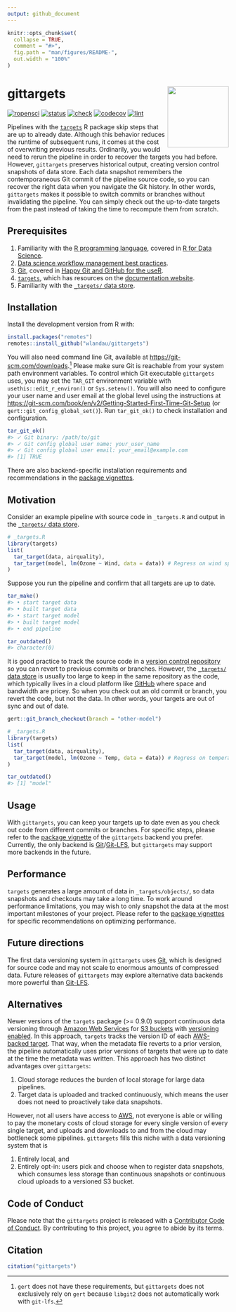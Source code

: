 ```yaml
---
output: github_document
---
```


```r
knitr::opts_chunk$set(
  collapse = TRUE,
  comment = "#>",
  fig.path = "man/figures/README-",
  out.width = "100%"
)
```

# gittargets <img src='man/figures/logo-readme.png' align="right" height="139"/>

[![ropensci](https://badges.ropensci.org/486_status.svg)](https://github.com/ropensci/software-review/issues/486)<!--
[![CRAN](https://www.r-pkg.org/badges/version/gittargets)](https://CRAN.R-project.org/package=gittargets)
-->
[![status](https://www.repostatus.org/badges/latest/active.svg)](https://www.repostatus.org/#active)
[![check](https://github.com/wlandau/gittargets/workflows/check/badge.svg)](https://github.com/wlandau/gittargets/actions?query=workflow%3Acheck)
[![codecov](https://codecov.io/gh/wlandau/gittargets/branch/main/graph/badge.svg?token=3T5DlLwUVl)](https://app.codecov.io/gh/wlandau/gittargets)
[![lint](https://github.com/wlandau/gittargets/workflows/lint/badge.svg)](https://github.com/wlandau/gittargets/actions?query=workflow%3Alint)

Pipelines with the [`targets`](https://docs.ropensci.org/targets/) R package skip  steps that are up to already date. Although this behavior reduces the runtime of subsequent runs, it comes at the cost of overwriting previous results. Ordinarily, you would need to rerun the pipeline in order to recover the targets you had before. However, `gittargets` preserves historical output, creating version control snapshots of data store. Each data snapshot remembers the contemporaneous Git commit of the pipeline source code, so you can recover the right data when you navigate the Git history. In other words, `gittargets` makes it possible to switch commits or branches without invalidating the pipeline. You can simply check out the up-to-date targets from the past instead of taking the time to recompute them from scratch.

## Prerequisites

1. Familiarity with the [R programming language](https://www.r-project.org/), covered in [R for Data Science](https://r4ds.had.co.nz/).
1. [Data science workflow management best practices](https://rstats.wtf/index.html).
1. [Git](https://git-scm.com), covered in [Happy Git and GitHub for the useR](https://happygitwithr.com).
1. [`targets`](https://docs.ropensci.org/targets/), which has resources on the [documentation website](https://docs.ropensci.org/targets/#how-to-get-started).
1. Familiarity with the [`_targets/` data store](https://books.ropensci.org/targets/files.html#internal-data-files).

## Installation

Install the development version from R with:

```r
install.packages("remotes")
remotes::install_github("wlandau/gittargets")
```

You will also need command line Git, available at <https://git-scm.com/downloads>.^[`gert` does not have these requirements, but `gittargets` does not exclusively rely on `gert` because `libgit2` does not automatically work with `git-lfs`.] Please make sure Git is reachable from your system path environment variables. To control which Git executable `gittargets` uses, you may set the `TAR_GIT` environment variable with `usethis::edit_r_environ()` or `Sys.setenv()`. You will also need to configure your user name and user email at the global level using the instructions at <https://git-scm.com/book/en/v2/Getting-Started-First-Time-Git-Setup> (or `gert::git_config_global_set()`). Run `tar_git_ok()` to check installation and configuration.

```r
tar_git_ok()
#> ✓ Git binary: /path/to/git
#> ✓ Git config global user name: your_user_name
#> ✓ Git config global user email: your_email@example.com
#> [1] TRUE
```

There are also backend-specific installation requirements and recommendations in the [package vignettes](https://wlandau.github.io/gittargets/articles/index.html).

## Motivation

Consider an example pipeline with source code in `_targets.R` and output in the [`_targets/` data store](https://books.ropensci.org/targets/files.html#internal-data-files). 

```r
# _targets.R
library(targets)
list(
  tar_target(data, airquality),
  tar_target(model, lm(Ozone ~ Wind, data = data)) # Regress on wind speed.
)
```

Suppose you run the pipeline and confirm that all targets are up to date.

```r
tar_make()
#> • start target data
#> • built target data
#> • start target model
#> • built target model
#> • end pipeline
```

```r
tar_outdated()
#> character(0)
```

It is good practice to track the source code in a [version control repository](https://git-scm.com) so you can revert to previous commits or branches. However, the [`_targets/` data store](https://books.ropensci.org/targets/files.html#internal-data-files) is usually too large to keep in the same repository as the code, which typically lives in a cloud platform like [GitHub](http://github.com) where space and bandwidth are pricey. So when you check out an old commit or branch, you revert the code, but not the data. In other words, your targets are out of sync and out of date.

```r
gert::git_branch_checkout(branch = "other-model")
```

```r
# _targets.R
library(targets)
list(
  tar_target(data, airquality),
  tar_target(model, lm(Ozone ~ Temp, data = data)) # Regress on temperature.
)
```

```r
tar_outdated()
#> [1] "model"
```

## Usage

With `gittargets`, you can keep your targets up to date even as you check out code from different commits or branches. For specific steps, please refer to the [package vignette](https://wlandau.github.io/gittargets/articles/index.html) of the `gittargets` backend you prefer. Currently, the only backend is [Git](https://git-scm.com)/[Git-LFS](https://git-lfs.github.com), but `gittargets` may support more backends in the future.

## Performance

`targets` generates a large amount of data in `_targets/objects/`, so data snapshots and checkouts may take a long time. To work around performance limitations, you may wish to only snapshot the data at the most important milestones of your project. Please refer to the [package vignettes](https://wlandau.github.io/gittargets/articles/index.html) for specific recommendations on optimizing performance. 

## Future directions

The first data versioning system in `gittargets` uses [Git](https://git-scm.com), which is designed for source code and may not scale to enormous amounts of compressed data. Future releases of `gittargets` may explore alternative data backends more powerful than [Git-LFS](https://git-lfs.github.com).

## Alternatives

Newer versions of the `targets` package (>= 0.9.0) support continuous data versioning through [Amazon Web Services](https://aws.amazon.com) for [S3 buckets](https://aws.amazon.com/s3/) with [versioning enabled](https://docs.aws.amazon.com/AmazonS3/latest/userguide/Versioning.html). In this approach, `targets` tracks the version ID of each [AWS-backed target](https://books.ropensci.org/targets/storage_amazon.html). That way, when the metadata file reverts to a prior version, the pipeline automatically uses prior versions of targets that were up to date at the time the metadata was written. This approach has two distinct advantages over `gittargets`:

1. Cloud storage reduces the burden of local storage for large data pipelines.
2. Target data is uploaded and tracked continuously, which means the user does not need to proactively take data snapshots. 

However, not all users have access to [AWS](https://aws.amazon.com), not everyone is able or willing to pay the monetary costs of cloud storage for every single version of every single target, and uploads and downloads to and from the cloud may bottleneck some pipelines. `gittargets` fills this niche with a data versioning system that is 

1. Entirely local, and 
2. Entirely opt-in: users pick and choose when to register data snapshots, which consumes less storage than continuous snapshots or continuous cloud uploads to a versioned S3 bucket.

## Code of Conduct

Please note that the `gittargets` project is released with a [Contributor Code of Conduct](https://contributor-covenant.org/version/2/0/CODE_OF_CONDUCT.html). By contributing to this project, you agree to abide by its terms.

## Citation

```r
citation("gittargets")
```
